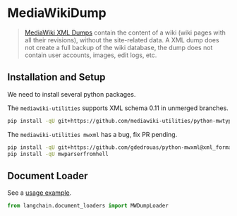 # MediaWikiDump

>[MediaWiki XML Dumps](https://www.mediawiki.org/wiki/Manual:Importing_XML_dumps) contain the content of a wiki 
> (wiki pages with all their revisions), without the site-related data. A XML dump does not create a full backup 
> of the wiki database, the dump does not contain user accounts, images, edit logs, etc.


## Installation and Setup

We need to install several python packages.

The `mediawiki-utilities` supports XML schema 0.11 in unmerged branches.
```bash
pip install -qU git+https://github.com/mediawiki-utilities/python-mwtypes@updates_schema_0.11
```

The `mediawiki-utilities mwxml` has a bug, fix PR pending.

```bash
pip install -qU git+https://github.com/gdedrouas/python-mwxml@xml_format_0.11
pip install -qU mwparserfromhell
```

## Document Loader

See a [usage example](/docs/modules/indexes/document_loaders/examples/mediawikidump.ipynb).


```python
from langchain.document_loaders import MWDumpLoader
```
